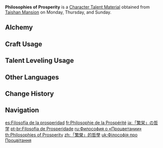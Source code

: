 {{Item Infobox
|id          = 104312
|image       = Item Philosophies of Prosperity.png
|type        = Character Talent Materials
|group2       = Talent Books
|invCategory = Character Development Items
|group       = Prosperity Books
|quality     = 4
|description = Prosperity is the people's pursuit in the land of Geo. Prosperity is Liyue's past, present, and future. This prosperity is unmatched and unobtainable by any  other nations - it all belongs to Liyue and its inhabitants.
|day1        = Monday
|day2        = Thursday
|day3        = Sunday
|source1     = Taishan Mansion
|source2     = [[Crafting]]
}}
'''Philosophies of Prosperity''' is a [[Character Talent Material]] obtained from [[Taishan Mansion]] on Monday, Thursday, and Sunday.

==Alchemy==
{{Recipe
|type = Crafting
|Guide to Prosperity = 3
|Mora = 550
|sort = Guide to Prosperity;Mora
}}

==Craft Usage==
{{Craft Usage}}

==Talent Leveling Usage==
{{Talent Leveling Usage}}

==Other Languages==
{{Other Languages
|en      = Philosophies of Prosperity
|zhs     = 「繁荣」的哲学
|zhs_rm  = "Fánróng" de Zhéxué
|zht     = 「繁榮」的哲學
|zht_rm  = "Fánróng" de Zhéxué
|zh_tl   = 
|ja      = 「繁栄」の哲学
|ja_rm   = "Han'ei" no Tetsugaku
|ja_tl   = 
|ko      = 「번영」의 철학
|ko_rm   = "Beonyeong"-ui Cheolhak
|ko_tl   = Philosophy of "Prosperity"
|es      = Filosofía de la prosperidad
|es_tl   = Philosophy of Prosperity
|fr      = Philosophie de la Prospérité
|fr_tl   = Philosophy of Prosperity
|ru      = Философия о «Процветании»
|ru_tl   = Philosophy of "Prosperity"
|th      = Philosophies of "Prosperity"
|vi      = {{tt|Triết Học|哲学}} Của "{{tt|Phồn Vinh|繁荣}}"
|vi_tl   = Philosophy of "Prosperity"
|de      = Philosophie des „Wohlstands“
|de_tl   = Philosophy of "Prosperity"
|id      = Philosophies of "Prosperity"
|pt      = Filosofia de Prosperidade
|pt_tl   = Philosophy of Prosperity
|tr      = Refah Felsefesi
|tr_tl   = 
|it      = Filosofie della prosperità
|it_tl   = Philosophies of Prosperity
}}

==Change History==
{{Change History|1.0}}

==Navigation==
{{Development Item Navbox|Character Talent Materials}}

[[es:Filosofía de la prosperidad]]
[[fr:Philosophie de la Prospérité]]
[[ja:「繁栄」の哲学]]
[[pt-br:Filosofia de Prosperidade]]
[[ru:Философия о «Процветании»]]
[[th:Philosophies of Prosperity]]
[[zh:「繁榮」的哲學]]
[[uk:Філософія про Процвітання]]